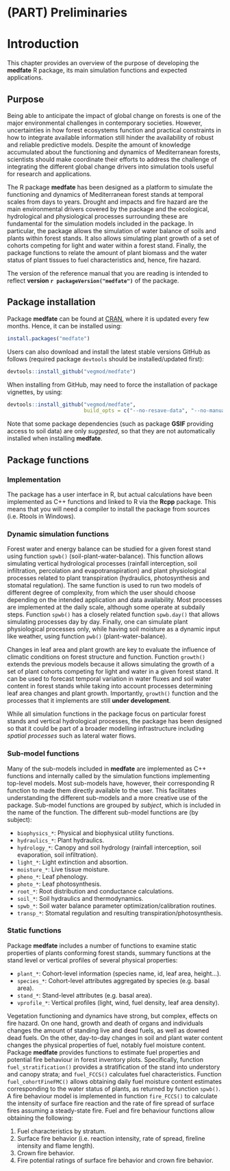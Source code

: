# (PART) Preliminaries {-}

# Introduction {#intro}

This chapter provides an overview of the purpose of developing the **medfate** R package, its main simulation functions and expected applications. 

## Purpose

Being able to anticipate the impact of global change on forests is one of the major environmental challenges in contemporary societies. However, uncertainties in how forest ecosystems function and practical constraints in how to integrate available information still hinder the availability of robust and reliable predictive models. Despite the amount of knowledge accumulated about the functioning and dynamics of Mediterranean forests, scientists should make coordinate their efforts to address the challenge of integrating the different global change drivers into simulation tools useful for research and applications.

The R package **medfate** has been designed as a platform to simulate the functioning and dynamics of Mediterranean forest stands at temporal scales from days to years. Drought and impacts and fire hazard are the main environmental drivers covered by the package and the ecological, hydrological and physiological processes surrounding these are fundamental for the simulation models included in the package. In particular, the package allows the simulation of water balance of soils and plants within forest stands. It also allows simulating plant growth of a set of cohorts competing for light and water within a forest stand. Finally, the package functions to relate the amount of plant biomass and the water status of plant tissues to fuel characteristics and, hence, fire hazard.

The version of the reference manual that you are reading is intended to reflect **version `r packageVersion("medfate")`** of the package.

## Package installation

Package **medfate** can be found at [CRAN](https://CRAN.R-project.org/package=medfate), where it is updated every few months. Hence, it can be installed using:
```r
install.packages("medfate")
```

Users can also download and install the latest stable versions GitHub as follows (required package `devtools` should be installed/updated first):

```r
devtools::install_github("vegmod/medfate")
```

When installing from GitHub, may need to force the installation of package vignettes, by using: 

```r
devtools::install_github("vegmod/medfate", 
                         build_opts = c("--no-resave-data", "--no-manual"))
```

Note that some package dependencies (such as package **GSIF** providing access to soil data) are only *suggested*, so that they are not automatically installed when installing **medfate**.

## Package functions

### Implementation

The package has a user interface in R, but actual calculations have been implemented as C++ functions and linked to R via the **Rcpp** package. This means that you will need a compiler to install the package from sources (i.e. Rtools in Windows).

### Dynamic simulation functions

Forest water and energy balance can be studied for a given forest stand using function `spwb()` (soil-plant-water-balance). This function allows simulating vertical hydrological processes (rainfall interception, soil infiltration, percolation and evapotranspiration) and plant physiological processes related to plant transpiration (hydraulics, photosynthesis and stomatal regulation).  The same function is used to run two models of different degree of complexity, from which the user should choose depending on the intended application and data availability. Most processes are implemented at the daily scale, although some operate at subdaily steps. Function `spwb()` has a closely related function `spwb.day()` that allows simulating processes day by day. Finally, one can simulate plant physiological processes only, while having soil moisture as a dynamic input like weather, using function `pwb()` (plant-water-balance).

Changes in leaf area and plant growth are key to evaluate the influence of climatic conditions on forest structure and function. Function `growth()` extends the previous models because it allows simulating the growth of a set of plant cohorts competing for light and water in a given forest stand. It can be used to forecast temporal variation in water fluxes and soil water content in forest stands while taking into account processes determining leaf area changes and plant growth. Importantly, `growth()` function and the processes that it implements are still **under development**.

While all simulation functions in the package focus on particular forest stands and vertical hydrological processes, the package has been designed so that it could be part of a broader modelling infrastructure including *spatial processes* such as lateral water flows.

### Sub-model functions

Many of the sub-models included in **medfate** are implemented as C++ functions and internally called by the simulation functions implementing top-level models. Most sub-models have, however, their corresponding R function to made them directly available to the user. This facilitates understanding the different sub-models and a more creative use of the package. Sub-model functions are grouped by *subject*, which is included in the name of the function. The different sub-model functions are (by subject):

* `biophysics_*`: Physical and biophysical utility functions.
* `hydraulics_*`: Plant hydraulics.
* `hydrology_*`: Canopy and soil hydrology (rainfall interception, soil evaporation, soil infiltration).
* `light_*`: Light extinction and absortion.
* `moisture_*`: Live tissue moisture.
* `pheno_*`: Leaf phenology.
* `photo_*`: Leaf photosynthesis.
* `root_*`: Root distribution and conductance calculations.
* `soil_*`: Soil hydraulics and thermodynamics.
* `spwb_*`: Soil water balance parameter optimization/calibration routines.
* `transp_*`: Stomatal regulation and resulting transpiration/photosynthesis.

### Static functions

Package **medfate** includes a number of functions to examine static properties of plants conforming forest stands, summary functions at the stand level or vertical profiles of several physical properties:

* `plant_*`: Cohort-level information (species name, id, leaf area, height...).
* `species_*`: Cohort-level attributes aggregated by species (e.g. basal area).
* `stand_*`: Stand-level attributes (e.g. basal area).
* `vprofile_*`: Vertical profiles (light, wind, fuel density, leaf area density).

Vegetation functioning and dynamics have strong, but complex, effects on fire hazard. On one hand, growth and death of organs and individuals changes the amount of standing live and dead fuels, as well as downed dead fuels. On the other, day-to-day changes in soil and plant water content changes the physical properties of fuel, notably fuel moisture content. Package **medfate** provides functions to estimate fuel properties and potential fire behaviour in forest inventory plots. Specifically, function `fuel_stratification()` provides a stratification of the stand into understory and canopy strata; and `fuel_FCCS()` calculates fuel characteristics. Function `fuel_cohortFineFMC()` allows obtaining daily fuel moisture content estimates corresponding to the water status of plants, as returned by function `spwb()`. A fire behaviour model is implemented in function `fire_FCCS()` to calculate the intensity of surface fire reaction and the rate of fire spread of surface fires assuming a steady-state fire. Fuel and fire behaviour functions allow obtaining the following: 

1. Fuel characteristics by stratum.
2. Surface fire behavior (i.e. reaction intensity, rate of spread, fireline intensity and flame length).
3. Crown fire behavior.
4. Fire potential ratings of surface fire behavior and crown fire behavior.

